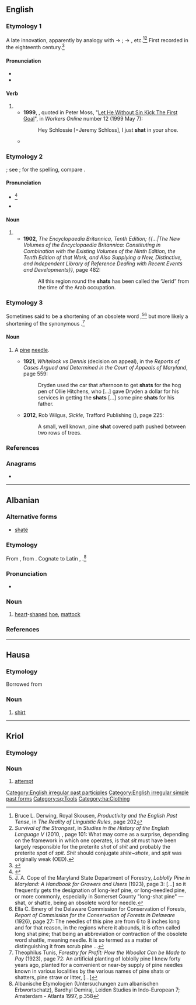 {{also|shát}}
==English==

===Etymology 1===
A late innovation, apparently by analogy with {{m|en|sit}} → {{m|en|sat}}; {{m|en|spit}} → {{m|en|spat}}, etc.<ref>Bruce L. Derwing, Royal Skousen, ''Productivity and the English Past Tense'', in ''The Reality of Linguistic Rules'', page 202</ref><ref>''Survival of the Strongest'', in ''Studies in the History of the English Language V'' (2010, {{ISBN|3110220326}}, page 101: What may come as a surprise, depending on the framework in which one operates, is that ''sit'' must have been largely responsible for the preterite ''shat'' of ''shit'' and probably the preterite ''spat'' of ''spit''. ''Shit'' should conjugate ''shite''~''shote'', and ''spit'' was originally weak (OED).</ref> First recorded in the eighteenth century.<ref name="'shit' entry at Etymology Online Dictionary">{{cite-web|url=http://www.etymonline.com/index.php?term=shit|title=Etymology Online Dictionary: 'shit'|last=Harper|first=Douglas|date=2001|work=Etymology Online Dictionary|publisher=Douglas Harper|accessdate=2009-04-13}}</ref>

====Pronunciation====
* {{IPA|/ʃæt/|lang=en}}
* {{rhymes|æt|lang=en}}

====Verb====
{{head|en|verb form}}

# {{en-past of|shit}}
#* '''1999''', {{w|Julian O'Neill}}, quoted in Peter Moss, "[http://workers.labor.net.au/12/b_sportspage_pete.html Let He Without Sin Kick The First Goal]", in ''Workers Online'' number 12 (1999 May 7):
#*: Hey Schlossie [=Jeremy Schloss], I just '''shat''' in your shoe.
#* {{quote-book|lang=en|title=[[w:Every Living Thing (book)|Every Living Thing]]|author={{w|Rob Dunn}}|year=2009|passage=We all lived in small communities, hunted, and foraged. We '''shat''' in the woods.}}

===Etymology 2===
{{der|en|ar|شَطّ}}; see {{m|en|chott}}; for the spelling, compare {{l|en|Shatt al-Arab}}.

====Pronunciation====
* {{IPA|/ʃʌt/|lang=en}}<ref>{{R:Century 1914}}</ref>
* {{rhymes|ʌt|lang=en}}

====Noun====
{{en-noun}}

# {{altform|chott|lang=en}}
#* '''1902''', ''The Encyclopaedia Britannica, Tenth Edition; {{...|The New Volumes of the Encyclopaedia Britannica: Constituting in Combination with the Existing Volumes of the Ninth Edition, the Tenth Edition of that Work, and Also Supplying a New, Distinctive, and Independent Library of Reference Dealing with Recent Events and Developments}}'', page 482:
#*: All this region round the '''shats''' has been called the “Jerid” from the time of the Arab occupation.

===Etymology 3===
Sometimes said to be a shortening of an obsolete word {{m|en||(*)shattle|needle}},<ref>J. A. Cope of the Maryland State Department of Forestry, ''Loblolly Pine in Maryland: A Handbook for Growers and Users'' (1923), page 3: [...] so it frequently gets the designation of long-leaf pine, or long-needled pine, or more commonly, especially in Somerset County &quot;long-shat pine&quot; — shat, or shattle, being an obsolete word for needle.</ref><ref>Ella C. Emery of the Delaware Commission for Conservation of Forests, ‎''Report of Commission for the Conservation of Forests in Delaware'' (1926), page 27: The needles of this pine are from 6 to 8 inches long and for that reason, in the regions where it abounds, it is often called long shat pine; that being an abbreviation or contraction of the obsolete word shattle, meaning needle. It is so termed as a matter of distinguishing it from scrub pine ...</ref> but more likely a shortening of the synonymous {{m|en|shatter|(pine) shatter}}.<ref>Theophilus Tunis, ''Forestry for Profit: How the Woodlot Can be Made to Pay'' (1923), page 72: An artificial planting of loblolly pine I knew forty years ago, planted for a convenient or near-by supply of pine needles known in various localities by the various names of pine shats or shatters, pine straw or litter, [...]</ref><!--
Compare {{m|en|shass||heap of straw}}?
-->

====Noun====
{{en-noun}}

# {{lb|en|chiefly|Maryland|Delaware}}<!--?--> A [[pine]] [[needle]].
#: {{syn|en|shatter}}
#* '''1921''', ''Whitelock vs Dennis'' (decision on appeal), in the ''Reports of Cases Argued and Determined in the Court of Appeals of Maryland'', page 559:
#*: Dryden used the car that afternoon to get '''shats''' for the hog pen of Ollie Hitchens, who [...] gave Dryden a dollar for his services in getting the '''shats''' [...] some pine '''shats''' for his father.
#* '''2012''', Rob Wilgus, ''Sickle'', Trafford Publishing ({{ISBN|9781466939059}}), page 225:
#*: A small, well known, pine '''shat''' covered path pushed between two rows of trees.

===References===
<references/>

===Anagrams===
* {{anagrams|en|a=ahst|ATHs|HATs|Tash|has't|hast|hats|thas}}

[[Category:English irregular past participles]]
[[Category:English irregular simple past forms]]

----

==Albanian==

===Alternative forms===
* [[shatë]]

===Etymology===
From {{etyl|sqj-pro|sq}} {{m|sqj-pro|*śaktā}}, from {{etyl|ine-pro|sq}} {{m|ine-pro|*sē̆k||to cut}}.{{attention|ine-pro|is there a more standard way of spelling the ine-pro root's name? is it the same root as shat#English refers back to?}} Cognate to Latin {{m|la|secula||sickle}}, {{m|la|sacena||pick-axe of the pontifix}}.<ref> Albanische Etymologien (Untersuchungen zum albanischen Erbwortschatz), Bardhyl Demiraj, Leiden Studies in Indo-European 7; Amsterdam - Atlanta 1997, p.358</ref>

===Pronunciation===
* {{IPA|/ʃat/|lang=sq}}

===Noun===
{{sq-noun|m|shata}}

# [[heart]]-[[shaped]] [[hoe]], [[mattock]]

===References===
<references/>

[[Category:sq:Tools]]

----

==Hausa==

===Etymology===
Borrowed from {{bor|ha|en|shirt}}

===Noun===
{{head|ha|noun|head=shât|g=f}}

# [[shirt]]

[[Category:ha:Clothing]]

----

==Kriol==

===Etymology===
{{etyl|en|rop}} {{m|en|shot}}

===Noun===
{{head|rop|noun}}

# [[attempt]]